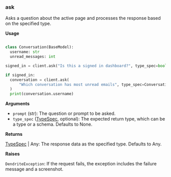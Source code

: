 
### ask

Asks a question about the active page and processes the response based on the specified type.

**Usage**

```python

class Conversation(BaseModel):
  username: str
  unread_messages: int

signed_in = client.ask("Is this a signed in dashboard?", type_spec=bool)

if signed_in:
  conversation = client.ask(
      "Which conversation has most unread emails", type_spec=Conversation
  )
  print(conversation.username)

```

**Arguments**

- `prompt` (str): The question or prompt to be asked.
- `type_spec` ([TypeSpec](/sdk-reference/python/types/type-spec), optional): The expected return type, which can be a type or a schema. Defaults to None.

**Returns**

[TypeSpec](/sdk-reference/python/types/type-spec) | Any: The response data as the specified type. Defaults to Any.

**Raises**

`DendriteException`: If the request fails, the exception includes the failure message and a screenshot.

<InfoSnippet />
